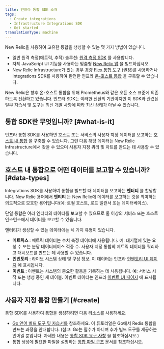 ```yaml
---
title: 인프라 통합 SDK 소개
tags:
  - Create integrations
  - Infrastructure Integrations SDK
  - Get started
translationType: machine
---
```


New Relic을 사용하여 고유한 통합을 생성할 수 있는 몇 가지 방법이 있습니다.

* 일반 원격 측정(메트릭, 추적) 솔루션: [원격 측정 SDK](/docs/data-ingest-apis/get-data-new-relic/new-relic-sdks/telemetry-sdks-send-custom-telemetry-data-new-relic) 를 사용합니다.
* 자체 JavaScript UI 기능을 사용하는 맞춤형 [New Relic 앱](/docs/new-relic-one/use-new-relic-one/build-new-relic-one/new-relic-one-build-your-own-custom-new-relic-one-application) 을 빌드하십시오.
* New Relic Infrastructure가 있는 경우 경량 [Flex 통합 도구](/docs/integrations/host-integrations/host-integrations-list/flex-integration-tool-build-your-own-integration) (권장)를 사용하거나 Integrations SDK를 사용하여 완전한 인프라 [온-호스트 통합](/docs/integrations/host-integrations/getting-started/introduction-host-integrations) 을 구축할 수 있습니다.

<Callout variant="important">
  New Relic은 향후 온-호스트 통합을 위해 Prometheus와 같은 오픈 소스 표준에 의존하도록 전환하고 있습니다. 인프라 SDK는 이러한 전환의 기반이지만 이 SDK와 관련된 일부 자습서 및 도구는 최신 개발 사항에 따라 최신 상태가 아닐 수 있습니다.
</Callout>

## 통합 SDK란 무엇입니까? [#what-is-it]

인프라 통합 SDK를 사용하면 호스트 또는 서비스의 사용자 지정 데이터를 보고하는 [호스트 내 통합](/docs/integrations/host-integrations/getting-started/introduction-host-integrations) 을 구축할 수 있습니다. 그런 다음 해당 데이터는 New Relic Infrastructure에서 찾을 수 있으며 사용자 지정 쿼리 및 차트를 만드는 데 사용할 수 있습니다.

## 호스트 내 통합으로 어떤 데이터를 보고할 수 있습니까? [#data-types]

Integrations SDK를 사용하여 통합을 빌드할 때 데이터를 보고하는 **엔터티** 를 할당합니다. New Relic 용어에서 **엔티티** 는 New Relic에 데이터를 보고하는 것을 의미하는 의도적으로 모호한 용어입니다(예: 로컬 호스트, 로드 밸런서 또는 데이터베이스).

단일 통합은 여러 엔터티의 데이터를 보고할 수 있으므로 둘 이상의 서비스 또는 호스트 인스턴스에서 데이터를 보고할 수 있습니다.

엔터티가 생성할 수 있는 데이터에는 세 가지 유형이 있습니다.

* **메트릭스** : 메트릭 데이터는 수치 측정 데이터에 사용됩니다. 예: 대기열에 있는 요청 수 또는 분당 데이터베이스 적중 수. 사용자 지정 통합의 메트릭 데이터를 쿼리하고 대시보드를 만드는 데 사용할 수 있습니다.
* **인벤토리** : 라이브 시스템 상태 및 구성 정보. 이 데이터는 인프라 [인벤토리 UI 페이지](/docs/infrastructure/new-relic-infrastructure/infrastructure-ui-pages/infrastructure-inventory-page-search-your-entire-infrastructure) 에 표시됩니다.
* **이벤트** : 이벤트는 시스템의 중요한 활동을 기록하는 데 사용됩니다. 예: 서비스 시작 또는 생성 중인 새 테이블. 이벤트 데이터는 인프라 [이벤트 UI 페이지](/docs/infrastructure/new-relic-infrastructure/infrastructure-ui-pages/infrastructure-events-page-live-feed-every-config-change) 에 표시됩니다.

## 사용자 지정 통합 만들기 [#create]

통합 SDK를 사용하여 통합을 생성하려면 다음 리소스를 사용하세요.

* [Go 언어 빌드 도구 및 자습서를](/docs/infrastructure/integrations-sdk/get-started/infrastructure-integration-building-resources) 참조하세요. 이 튜토리얼은 Go에서 Redis 통합을 만드는 과정을 안내합니다. (참고: Go는 필수가 아니며 추가 빌드 도구를 제공하는 언어일 뿐입니다. 자세한 내용은 [통합 SDK 요구 사항](/docs/integrations/integrations-sdk/getting-started/compatibility-requirements-infrastructure-integrations-sdk) 을 참조하십시오.)
* 통합 생성에 필요한 파일을 설명하는 [통합 파일 구조](/docs/infrastructure/integrations-sdk/get-started/create-activate-infrastructure-integration) 문서를 참조하십시오.